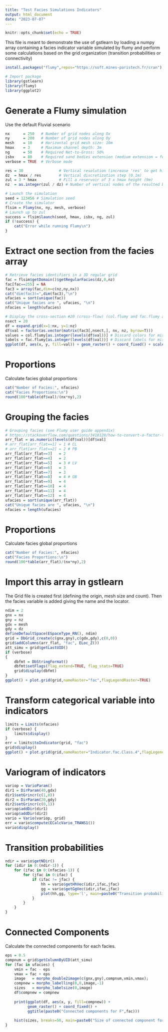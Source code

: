```yaml
---
title: "Test Facies Simulations Indicators"
output: html_document
date: "2023-07-07"
---
```


```r
knitr::opts_chunk$set(echo = TRUE)
```

This file is meant to demonstrate the use of gstlearn by loading a numpy array containing a facies indicator variable simulated by flumy and perform some calculations based on the grid organization (transition probabilities or connectivity)

```r
install.packages("flumy",repos="https://soft.mines-paristech.fr/cran")
```

```r
# Import package
library(gstlearn)
library(flumy)
library(ggplot2)
```

# Generate a Flumy simulation
Use the default Fluvial scenario

```r
nx      = 250   # Number of grid nodes along Ox
ny      = 200   # Number of grid nodes along Oy
mesh    = 10    # Horizontal grid mesh size: 10m
hmax    = 3     # Maximum channel depth: 3m
ng      = 50    # Required Net-to-Gross: 50%
isbx    = 80    # Required sand bodies extension (medium extension = few meander cutoffs)
verbose = TRUE  # Verbose mode

res = 30                # Vertical resolution (increase 'res' to get higher resolution)
dz  = hmax / res        # Vertical discretization step (0.1m)
zul = 3 * hmax          # Fill a reservoir of 3 x hmax height (9m)
nz  = as.integer(zul / dz) # Number of vertical nodes of the resulted block of sediments
```

```r
# Launch the simulation
seed = 123456 # Simulation seed
# Create the simulator
flsim = Flumy(nx, ny, mesh, verbose)
# Launch up to zul
success = flsim$launch(seed, hmax, isbx, ng, zul)
if (!success) {
    cat("Error while running Flumy\n")
}
```

# Extract one section from the facies array

```r
# Retrieve facies identifiers in a 3D regular grid
fac = flsim$getDomain()$getRegularFacies(dz,0,nz)
fac[fac==255] = NA
fac3 = array(fac,dim=c(nz,ny,nx))
cat("dim(fac3)=",dim(fac3),"\n")
ufacies = sort(unique(fac))
cat("Unique facies are ", ufacies, "\n")
nfacies = length(ufacies) 

# Display the cross-section #20 (cross-flow) (col.flumy and fac.flumy are defined in the package)
nsect = 20
df = expand.grid(x=1:nx, y=1:nz)
df$val = factor(as.vector(matrix(fac3[,nsect,], nx, nz, byrow=T)))
values = col.flumy[as.integer(levels(df$val))] # Discard colors for missing facies
labels = fac.flumy[as.integer(levels(df$val))] # Discard labels for missing facies
ggplot(df, aes(x, y, fill=val)) + geom_raster() + coord_fixed() + scale_fill_manual(values=values, labels=labels)
```

# Proportions
Calculate facies global proportions

```r
cat("Number of Facies:", nfacies)
cat("Facies Proportions:\n")
round(100*table(df$val)/(nx*ny),2)
```

# Grouping the facies
```r
# Grouping facies (see Flumy user guide appendix)
# https://stackoverflow.com/questions/3418128/how-to-convert-a-factor-to-integer-numeric-without-loss-of-information
arr_flat = as.numeric(levels(df$val))[df$val]
# arr_flat[arr_flat==1] = 1 # CL
# arr_flat[arr_flat==2] = 2 # PB
arr_flat[arr_flat==3]   = 2
arr_flat[arr_flat==4]   = 2
arr_flat[arr_flat==5]   = 3 # LV
arr_flat[arr_flat==6]   = 3
arr_flat[arr_flat==7]   = 3
arr_flat[arr_flat==8]   = 4 # OB
arr_flat[arr_flat==9]   = 4
arr_flat[arr_flat==10]  = 4
arr_flat[arr_flat==11]  = 4
arr_flat[arr_flat==12]  = 4
ufacies = sort(unique(arr_flat))
cat("Unique facies are ", ufacies, "\n")
nfacies = length(ufacies) 
```

# Proportions
Calculate facies global proportions

```r
cat("Number of Facies:", nfacies)
cat("Facies Proportions:\n")
round(100*table(arr_flat)/(nx*ny),2)
```

# Import this array in gstlearn
The Grid file is created first (defining the origin, mesh size and count). Then the facies variable is added giving the name and the locator. 

```r
ndim = 2
gnx = nx
gny = nz
gdx = mesh
gdy = dz
defineDefaultSpace(ESpaceType_RN(), ndim)
grid = DbGrid_create(c(gnx,gny),c(gdx,gdy),c(0,0))
grid$addColumns(arr_flat, "fac", ELoc_Z())
att_simu = grid$getLastUID()
if (verbose)
{
    dbfmt = DbStringFormat()
    dbfmt$setFlags(flag_extend=TRUE, flag_stats=TRUE)
    grid$display(dbfmt)
}
ggplot() + plot.grid(grid,nameRaster="fac",flagLegendRaster=TRUE)
```

# Transform categorical variable into indicators

```r
limits = Limits(nfacies)
if (verbose) {
    limits$display()
}
err = limits$toIndicator(grid, "fac")
grid$display()
ggplot() + plot.grid(grid,nameRaster="Indicator.fac.Class.4",flagLegendRaster=TRUE)
```

# Variogram of indicators

```r
variop = VarioParam()
dir1 = DirParam(40,gdx)
dir1$setGrincr(c(1,0))
dir2 = DirParam(20,gdy)
dir2$setGrincr(c(0,1))
variop$addDir(dir1)
variop$addDir(dir2)
vario = Vario(variop, grid)
err = vario$compute(ECalcVario_TRANS1())
vario$display()
```

# Transition probabilities

```r
ndir = vario$getNDir()
for (idir in 0:(ndir-1)) {
    for (ifac in 0:(nfacies-1)) {
        for (jfac in 0:ifac) {
            if (ifac != jfac) {
                hh = vario$getHhVec(idir,ifac,jfac)
                gg = vario$getGgVec(idir,ifac,jfac)
                plot(hh,gg, type='l', main=paste0("Transition probabilities in dir #",idir+1," leaving F",ifac+1," / entering F",jfac+1))
            }
        }
    }
}
```

# Connected Components
Calculate the connected components for each facies.

```r
eps = 0.5
compnum = grid$getColumnByUID(att_simu)
for (fac in ufacies) {
    vmin = fac - eps
    vmax = fac + eps
    image   = morpho_double2image(c(gnx,gny),compnum,vmin,vmax);
    compnew = morpho_labelling(0,0,image,-1)
    sizes   = morpho_labelsize(0,image)
    df$compnew = compnew
    
    print(ggplot(df, aes(x, y, fill=compnew)) +
          geom_raster() + coord_fixed() +
          ggtitle(paste0("Connected components for F",fac)))
    
    hist(sizes, breaks=50, main=paste0("Size of connected component for F",fac))
}
```

